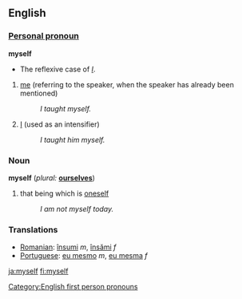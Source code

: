 ==English==

{{rank|certain|sent|keep|271|myself|morning|money|door}}

===[[Personal pronoun]]===
'''myself'''  
*The reflexive case of ''[[I]]''.
# [[me]] (referring to the speaker, when the speaker has already been mentioned)
#:''I taught myself.'' 
# [[I]] (used as an intensifier)
#:''I taught him myself.''

===Noun===
'''myself'''  (''plural:'' '''[[ourselves]]''')
# that being which is [[oneself]]
#:''I am not myself today.''

===Translations===
*[[Romanian]]: [[însumi]] ''m'', [[însămi]] ''f''
*[[Portuguese]]: [[eu mesmo]] ''m'', [[eu mesma]] ''f''

[[Category:English first person pronouns]]
[[ja:myself]]
[[fi:myself]]